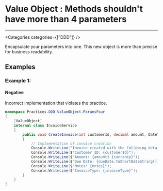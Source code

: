 

# Value Object : Methods shouldn't have more than 4 parameters

<Severity severity={SeverityLevels.MEDIUM} />

---

<Categories categories={["DDD"]} />

Encapsulate your parameters into one. 
This new object is more than precise for business readability.

## Examples

### Example 1:

<!-- #example -->

#### Negative

<!-- #example_negative_description -->
Incorrect implementation that violates the practice.

<!-- #example_negative_code -->
```cs
namespace Practices.DDD.ValueObject.ParamsFour
{
    [ValueObject]
    internal class InvoiceService
    {
        public void CreateInvoice(int customerId, decimal amount, DateTime dueDate, string currency, string notes, string invoiceType)
        {
            // Implementation of invoice creation
            Console.WriteLine("Invoice created with the following details:");
            Console.WriteLine($"Customer ID: {customerId}");
            Console.WriteLine($"Amount: {amount} {currency}");
            Console.WriteLine($"Due Date: {dueDate.ToShortDateString()}");
            Console.WriteLine($"Notes: {notes}");
            Console.WriteLine($"InvoiceType: {invoiceType}");
        }
    }
}
```